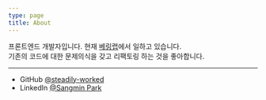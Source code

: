 ```yaml
---
type: page
title: About
---
```


프론트엔드 개발자입니다. 현재 [베링랩](https://aiplus.beringlab.com/)에서 일하고 있습니다.<br />
기존의 코드에 대한 문제의식을 갖고 리팩토링 하는 것을 좋아합니다.

---

- GitHub [@steadily-worked](https://github.com/steadily-worked)
- LinkedIn [@Sangmin Park](https://www.linkedin.com/in/sangmin-park-52373122a/)
